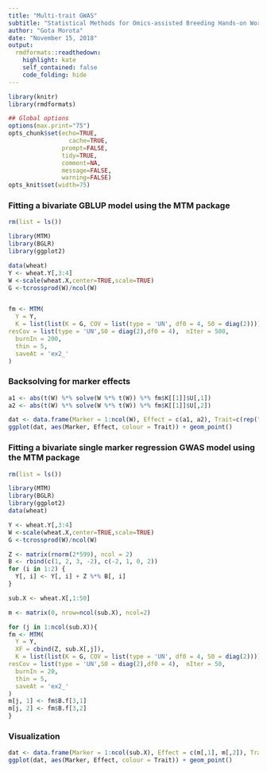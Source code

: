 ```yaml
---
title: "Multi-trait GWAS"
subtitle: "Statistical Methods for Omics-assisted Breeding Hands-on Workshop"
author: "Gota Morota"
date: "November 15, 2018"
output:
  rmdformats::readthedown:
    highlight: kate
    self_contained: false
    code_folding: hide
---
```


```r
library(knitr)
library(rmdformats)

## Global options
options(max.print="75")
opts_chunk$set(echo=TRUE,
	             cache=TRUE,
               prompt=FALSE,
               tidy=TRUE,
               comment=NA,
               message=FALSE,
               warning=FALSE)
opts_knit$set(width=75)
```


### Fitting a bivariate GBLUP model using the MTM package
```r
rm(list = ls())

library(MTM)
library(BGLR)
library(ggplot2)

data(wheat)
Y <- wheat.Y[,3:4]
W <-scale(wheat.X,center=TRUE,scale=TRUE)
G <-tcrossprod(W)/ncol(W)


fm <- MTM(
  Y = Y,
  K = list(list(K = G, COV = list(type = 'UN', df0 = 4, S0 = diag(2)))),
resCov = list(type = 'UN',S0 = diag(2),df0 = 4),  nIter = 500,
  burnIn = 200,
  thin = 5,
  saveAt = 'ex2_'
)

```


### Backsolving for marker effects
```r
a1 <- abs(t(W) %*% solve(W %*% t(W)) %*% fm$K[[1]]$U[,1])
a2 <- abs(t(W) %*% solve(W %*% t(W)) %*% fm$K[[1]]$U[,2])

dat <- data.frame(Marker = 1:ncol(W), Effect = c(a1, a2), Trait=c(rep("Trait1", ncol(W)), rep("Trait2", ncol(W))) )
ggplot(dat, aes(Marker, Effect, colour = Trait)) + geom_point()

```

### Fitting a bivariate single marker regression GWAS model using the MTM package
```r
rm(list = ls())

library(MTM)
library(BGLR)
library(ggplot2)
data(wheat)

Y <- wheat.Y[,3:4]
W <-scale(wheat.X,center=TRUE,scale=TRUE)
G <-tcrossprod(W)/ncol(W)

Z <- matrix(rnorm(2*599), ncol = 2)
B <- rbind(c(1, 2, 3, -2), c(-2, 1, 0, 2))
for (i in 1:2) {
  Y[, i] <- Y[, i] + Z %*% B[, i]
}

sub.X <- wheat.X[,1:50]

m <- matrix(0, nrow=ncol(sub.X), ncol=2)

for (j in 1:ncol(sub.X)){
fm <- MTM(
  Y = Y,
  XF = cbind(Z, sub.X[,j]),
  K = list(list(K = G, COV = list(type = 'UN', df0 = 4, S0 = diag(2)))),
resCov = list(type = 'UN',S0 = diag(2),df0 = 4),  nIter = 50,
  burnIn = 20,
  thin = 5,
  saveAt = 'ex2_'
)
m[j, 1] <- fm$B.f[3,1]
m[j, 2] <- fm$B.f[3,2]
}
```


### Visualization
```r

dat <- data.frame(Marker = 1:ncol(sub.X), Effect = c(m[,1], m[,2]), Trait=c(rep("Trait1", ncol(sub.X)), rep("Trait2", ncol(sub.X))) )
ggplot(dat, aes(Marker, Effect, colour = Trait)) + geom_point()

```

